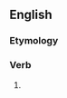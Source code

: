 ==English==

===Etymology===
{{suffix|en|pertain|eth|nocat=1}}

===Verb===
{{head|en|verb form}}

# {{en-archaic third-person singular of|pertain}}